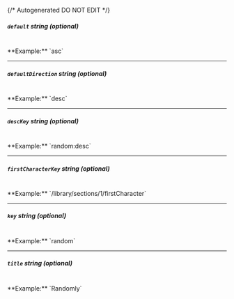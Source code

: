 {/* Autogenerated DO NOT EDIT  */}
##### `default` _string (optional)_
<br/>
**Example:** `asc`

---
##### `defaultDirection` _string (optional)_
<br/>
**Example:** `desc`

---
##### `descKey` _string (optional)_
<br/>
**Example:** `random:desc`

---
##### `firstCharacterKey` _string (optional)_
<br/>
**Example:** `/library/sections/1/firstCharacter`

---
##### `key` _string (optional)_
<br/>
**Example:** `random`

---
##### `title` _string (optional)_
<br/>
**Example:** `Randomly`


